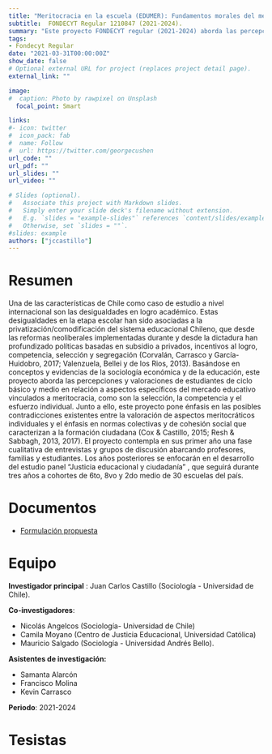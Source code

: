 ```yaml
---
title: "Meritocracia en la escuela (EDUMER): Fundamentos morales del mercado educativo y sus implicancias para la formación ciudadana en Chile"
subtitle:  FONDECYT Regular 1210847 (2021-2024).
summary: "Este proyecto FONDECYT regular (2021-2024) aborda las percepciones y valoraciones de estudiantes de ciclo básico y medio en relación a aspectos específicos del mercado educativo vinculados a meritocracia, como son la selección, la competencia y el esfuerzo individual. Junto a ello, este proyecto pone énfasis en las posibles contradicciones existentes entre la valoración de aspectos meritocráticos individuales y el énfasis en normas colectivas y de cohesión social que caracterizan a la formación ciudadana"
tags:
- Fondecyt Regular
date: "2021-03-31T00:00:00Z"
show_date: false
# Optional external URL for project (replaces project detail page).
external_link: ""

image:
#  caption: Photo by rawpixel on Unsplash
  focal_point: Smart

links:
#- icon: twitter
#  icon_pack: fab
#  name: Follow
#  url: https://twitter.com/georgecushen
url_code: ""
url_pdf: ""
url_slides: ""
url_video: ""

# Slides (optional).
#   Associate this project with Markdown slides.
#   Simply enter your slide deck's filename without extension.
#   E.g. `slides = "example-slides"` references `content/slides/example-slides.md`.
#   Otherwise, set `slides = ""`.
#slides: example
authors: ["jccastillo"]
---
```


# Resumen


Una de las características de Chile como caso de estudio a nivel internacional son las desigualdades en logro académico. Estas desigualdades en la etapa escolar han sido asociadas a la privatización/comodificación del sistema educacional Chileno, que desde las reformas neoliberales implementadas durante y desde la dictadura han profundizado políticas basadas en subsidio a privados, incentivos al logro, competencia, selección y segregación (Corvalán, Carrasco y García-Huidobro, 2017; Valenzuela, Bellei y de los Rios, 2013). Basándose en conceptos y evidencias de la sociología económica y de la educación, este proyecto aborda las percepciones y valoraciones de estudiantes de ciclo básico y medio en relación a aspectos específicos del mercado educativo vinculados a meritocracia, como son la selección, la competencia y el esfuerzo individual. Junto a ello, este proyecto pone énfasis en las posibles contradicciones existentes entre la valoración de aspectos meritocráticos individuales y el énfasis en normas colectivas y de cohesión social que caracterizan a la formación ciudadana (Cox & Castillo, 2015; Resh & Sabbagh, 2013, 2017). El proyecto contempla en sus primer año una fase cualitativa de entrevistas y grupos de discusión abarcando profesores, familias y estudiantes. Los años posteriores se enfocarán en el desarrollo del estudio panel ​ “Justicia educacional y ciudadanía”​ , que seguirá durante tres años a cohortes de 6to, 8vo y 2do medio de 30 escuelas del país.

# Documentos

- [Formulación propuesta](formulacion-edumer.pdf)

# Equipo

**Investigador principal** : Juan Carlos Castillo (Sociología - Universidad de Chile).

**Co-investigadores**:

- Nicolás Angelcos (Sociología- Universidad de Chile)
- Camila Moyano (Centro de Justicia Educacional, Universidad Católica)
- Mauricio Salgado (Sociología - Universidad Andrés Bello).

**Asistentes de investigación:**

- Samanta Alarcón
- Francisco Molina
- Kevin Carrasco


**Periodo**: 2021-2024

# Tesistas
